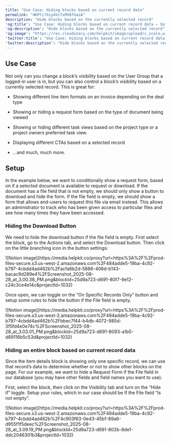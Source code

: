 ```yaml
---
title: "Use Case: Hiding blocks based on current record data"
permalink: "4KPti7Xsy4VcTxMVBfUasA"
description: "Hide blocks based on the currently selected record"
'og:title': "Use Case: Hiding blocks based on current record data – Softr Help Docs"
'og:description': "Hide blocks based on the currently selected record"
'og:image': "https://res.cloudinary.com/helpkit/image/upload/c_scale,w_700,q_auto/v1674219840/softrdocs_meta_OG_Image_Url_258f31c013.png"
'twitter:title': "Use Case: Hiding blocks based on current record data – Softr Help Docs"
'twitter:description': "Hide blocks based on the currently selected record"
---
```

## Use Case

Not only can you change a block’s visibility based on the User Group that a logged-in user is in, but you can also control a block’s visibility based on a currently selected record. This is great for:

* Showing different line item formats on an invoice depending on the deal type

* Showing or hiding a request form based on the type of document being viewed

* Showing or hiding different task views based on the project type or a project owners preferred task view.

* Displaying different CTAs based on a selected record

* …and much, much more.

## Setup

In the example below, we want to conditionally show a request form, based on if a selected document is available to request or download. If the document has a file field that is not empty, we should only show a button to download and hide the form. If the file field is empty, we should show a form that allows end-users to request this file via email instead. This allows an administrator to track who has been given access to particular files and see how many times they have been accessed.

### Hiding the Download Button

We need to hide the download button if the file field is empty. First select the block, go to the Actions tab, and select the Download button. Then click on the little branching icon in the button settings:
<Frame>![Notion image](https://media.helpkit.co/proxy?url=https%3A%2F%2Fprod-files-secure.s3.us-west-2.amazonaws.com%2F484adde5-19ba-4c92-b797-4cbdd4ad462b%2Facfa6b2d-5886-406d-b143-bacac9d289e4%2FScreenshot_2025-08-28_at_3.00.38_PM.png&blockId=25d9a723-d691-80f7-9e12-c24c3ce4e14c&projectId=1032)</Frame>

Once open, we can toggle on the “On Specific Records Only” button and setup some rules to hide the button if the File field is empty.
<Frame>![Notion image](https://media.helpkit.co/proxy?url=https%3A%2F%2Fprod-files-secure.s3.us-west-2.amazonaws.com%2F484adde5-19ba-4c92-b797-4cbdd4ad462b%2Fbbec7f44-b4db-4072-985d-3f5fd4e0e74c%2FScreenshot_2025-08-28_at_3.03.01_PM.png&blockId=25d9a723-d691-8093-a1b5-d89116b5c53d&projectId=1032)</Frame>

### Hiding an entire block based on current record data

Since the item details block is showing only one specific record, we can use that record’s data to determine whether or not to show other blocks on the page. For our example, we want to hide a Request Form if the File field in our database (you may have other fields and field names you want to use).

First, select the block, then click on the Visibility tab and turn on the “Hide if” toggle. Setup your rules, which in our case should be If the File field “Is not empty”.
<Frame>![Notion image](https://media.helpkit.co/proxy?url=https%3A%2F%2Fprod-files-secure.s3.us-west-2.amazonaws.com%2F484adde5-19ba-4c92-b797-4cbdd4ad462b%2F4c903f63-0e43-45b1-89a6-d955f1f5deec%2FScreenshot_2025-08-28_at_3.09.19_PM.png&blockId=25d9a723-d691-802b-8de1-ddc2046301b3&projectId=1032)</Frame>